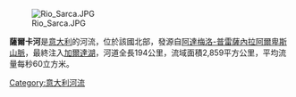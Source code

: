 [[Image:Rio_Sarca.JPG|thumb]]

'''薩爾卡河'''是[[意大利|意大利]]的河流，位於該國北部，發源自[[阿達梅洛-普雷薩內拉阿爾卑斯山脈|阿達梅洛-普雷薩內拉阿爾卑斯山脈]]，最終注入[[加爾達湖|加爾達湖]]，河道全長194公里，流域面積2,859平方公里，平均流量每秒60立方米。

{{coord|45|52|N|10|52|E|display=title|region:IT_type:river_source:GNS-enwiki}}

{{Italy-geo-stub}}
[[Category:意大利河流|Category:意大利河流]]